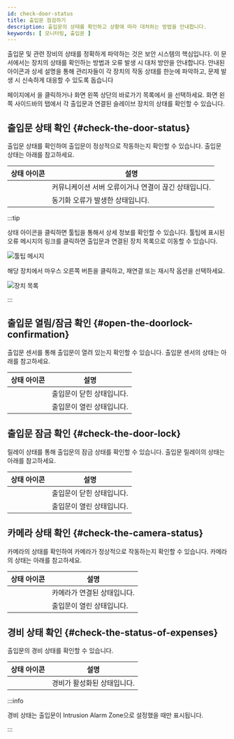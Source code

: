```yaml
---
id: check-door-status
title: 출입문 점검하기
description: 출입문의 상태를 확인하고 상황에 따라 대처하는 방법을 안내합니다.
keywords: [ 모니터링, 출입문 ]
---
```


출입문 및 관련 장비의 상태를 정확하게 파악하는 것은 보안 시스템의 핵심입니다. 이 문서에서는 장치의 상태를 확인하는 방법과 오류 발생 시 대처 방안을 안내합니다. 안내된 아이콘과 상세 설명을 통해 관리자들이 각 장치의 작동 상태를 한눈에 파악하고, 문제 발생 시 신속하게 대응할 수 있도록 돕습니다

<Cmd sid='common.header.launcher' /> 페이지에서 <Cmd sid='common.header.arena' />을 클릭하거나 화면 왼쪽 상단의 바로가기 목록에서 <Cmd sid='common.header.arena' />을 선택하세요. 화면 왼쪽 사이드바의 <Cmd sid='arena.tree.door.title' /> 탭에서 각 출입문과 연결된 슬레이브 장치의 상태를 확인할 수 있습니다.

## 출입문 상태 확인 {#check-the-door-status}

출입문 상태를 확인하여 출입문이 정상적으로 작동하는지 확인할 수 있습니다. 출입문 상태는 아래를 참고하세요.

<div className='col2--20-80 overflow-x'>

| 상태 아이콘 | 설명 |
| :--: | -- |
| <IcErr width='35px' height='35px' /> | 커뮤니케이션 서버 오류이거나 연결이 끊긴 상태입니다. |
| <IcNotsync width='35px' height='35px' /> | 동기화 오류가 발생한 상태입니다. |

</div>

:::tip

상태 아이콘을 클릭하면 툴팁을 통해서 상세 정보를 확인할 수 있습니다. 툴팁에 표시된 오류 메시지의 링크를 클릭하면 출입문과 연결된 장치 목록으로 이동할 수 있습니다.

<Image src='/img/monitoring-door-status-tooltip.png' alt='툴팁 메시지'/>

해당 장치에서 마우스 오른쪽 버튼을 클릭하고, 재연결 또는 재시작 옵션을 선택하세요.

<Image src='/img/monitoring-door-status-tooltip-device.png' alt='장치 목록' />

:::

## 출입문 열림/잠금 확인 {#open-the-doorlock-confirmation}

출입문 센서를 통해 출입문이 열려 있는지 확인할 수 있습니다. 출입문 센서의 상태는 아래를 참고하세요.

<div className='col2--20-80 overflow-x'>

| 상태 아이콘 | 설명 |
| :--: | -- |
| <IcDoorClose width='35px' height='35px' /> | 출입문이 닫힌 상태입니다. |
| <IcDoorOpen width='auto' height='40px' /> | 출입문이 열린 상태입니다. |

</div>


## 출입문 잠금 확인 {#check-the-door-lock}

릴레이 상태를 통해 출입문의 잠금 상태를 확인할 수 있습니다. 출입문 릴레이의 상태는 아래를 참고하세요.

<div className='col2--20-80 overflow-x'>

| 상태 아이콘 | 설명 |
| :--: | -- |
| <IcRelayLock width='auto' height='35px' /> | 출입문이 닫힌 상태입니다. |
| <IcRelayUnlock width='auto' height='40px' /> | 출입문이 열린 상태입니다. |

</div>


## 카메라 상태 확인 {#check-the-camera-status}

카메라의 상태를 확인하여 카메라가 정상적으로 작동하는지 확인할 수 있습니다. 카메라의 상태는 아래를 참고하세요.

<div className='col2--20-80 overflow-x'>

| 상태 아이콘 | 설명 |
| :--: | -- |
| <StatusOK/> | 카메라가 연결된 상태입니다. |
| <StatusFail /> | 출입문이 열린 상태입니다. |

</div>


## 경비 상태 확인 {#check-the-status-of-expenses}

출입문의 경비 상태를 확인할 수 있습니다. 

<div className='col2--20-80 overflow-x'>

| 상태 아이콘 | 설명 |
| :--: | -- |
| <IcArm width='auto' height='35px'/> | 경비가 활성화된 상태입니다. |

</div>

:::info

경비 상태는 출입문이 Intrusion Alarm Zone으로 설정했을 때만 표시됩니다.

:::